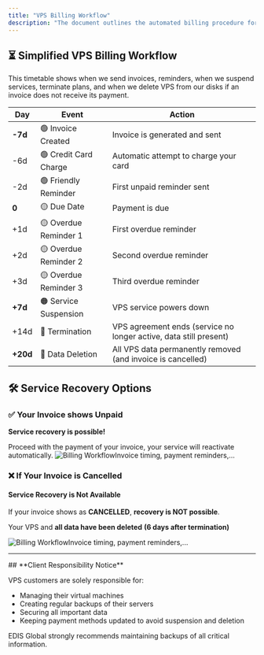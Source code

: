 ```yaml
---
title: "VPS Billing Workflow"
description: "The document outlines the automated billing procedure for EDIS Global VPS services, including invoice generation, credit card captures, friendly and overdue reminders, service suspension, termination and data deletion."
---
```


## ⏳ Simplified VPS Billing Workflow

This timetable shows when we send invoices, reminders, when we suspend services, terminate plans, and when we delete VPS from our disks if an invoice does not receive its payment.

| **Day**   | **Event**             | **Action**                                                        |
| --------- | --------------------- | ----------------------------------------------------------------- |
| **-7d**   | 🟢 Invoice Created    | Invoice is generated and sent                                     |
| -6d       | 🟢 Credit Card Charge | Automatic attempt to charge your card                             |
| -2d       | 🟢 Friendly Reminder  | First unpaid reminder sent                                        |
| **0**     | 🟡 Due Date           | Payment is due                                                    |
| \+1d      | 🟡 Overdue Reminder 1 | First overdue reminder                                            |
| \+2d      | 🟡 Overdue Reminder 2 | Second overdue reminder                                           |
| \+3d      | 🟡 Overdue Reminder 3 | Third overdue reminder                                            |
| **\+7d**  | 🟠 Service Suspension | VPS service powers down                                           |
| \+14d     | 🔴 Termination        | VPS agreement ends (service no longer active, data still present) |
| **\+20d** | 🔴 Data Deletion      | All VPS data permanently removed (and invoice is cancelled)       |

## 🛠 Service Recovery Options

### **✅ Your Invoice shows Unpaid**

**Service recovery is possible!**

Proceed with the payment of your invoice, your service will reactivate automatically. <img src="/assets/invoice-status-unpaid-cropped.webp" alt="Billing WorkflowInvoice timing, payment reminders,..." />

### **❌ If Your Invoice is Cancelled**

#### Service Recovery is Not Available

If your invoice shows as **CANCELLED**, **recovery is NOT possible**.

Your VPS and **all data have been deleted** **(6 days after termination)**

![Billing WorkflowInvoice timing, payment reminders,...](/assets/invoice-status-cancelled-cropped.webp)

---

<Note>
  ## **Client Responsibility Notice**

  VPS customers are solely responsible for:

  - Managing their virtual machines
  - Creating regular backups of their servers
  - Securing all important data
  - Keeping payment methods updated to avoid suspension and deletion

  EDIS Global strongly recommends maintaining backups of all critical information.
</Note>